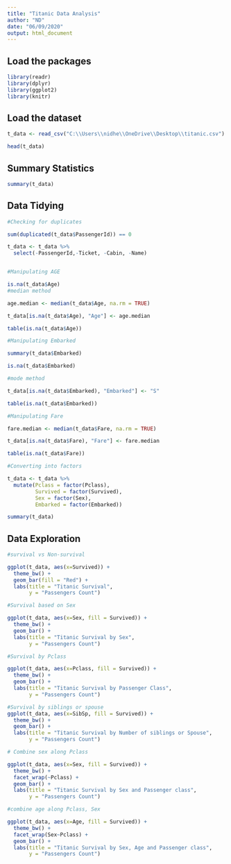 ---
title: "Titanic Data Analysis"
author: "ND"
date: "06/09/2020"
output: html_document
---

## Load the packages
```{r}
library(readr)
library(dplyr)
library(ggplot2)
library(knitr)
```

## Load the dataset
```{r}
t_data <- read_csv("C:\\Users\\nidhe\\OneDrive\\Desktop\\titanic.csv")

head(t_data)
```

## Summary Statistics

```{r}
summary(t_data)
```

## Data Tidying

```{r}
#Checking for duplicates

sum(duplicated(t_data$PassengerId)) == 0

t_data <- t_data %>%
  select(-PassengerId,-Ticket, -Cabin, -Name)


#Manipulating AGE

is.na(t_data$Age)
#median method

age.median <- median(t_data$Age, na.rm = TRUE)

t_data[is.na(t_data$Age), "Age"] <- age.median

table(is.na(t_data$Age))

#Manipulating Embarked

summary(t_data$Embarked)

is.na(t_data$Embarked)

#mode method

t_data[is.na(t_data$Embarked), "Embarked"] <- "S"

table(is.na(t_data$Embarked))

#Manipulating Fare

fare.median <- median(t_data$Fare, na.rm = TRUE)

t_data[is.na(t_data$Fare), "Fare"] <- fare.median

table(is.na(t_data$Fare))

#Converting into factors

t_data <- t_data %>%
  mutate(Pclass = factor(Pclass),
         Survived = factor(Survived),
         Sex = factor(Sex),
         Embarked = factor(Embarked))

summary(t_data)

```


## Data Exploration

```{r}
#survival vs Non-survival

ggplot(t_data, aes(x=Survived)) +
  theme_bw() +
  geom_bar(fill = "Red") + 
  labs(title = "Titanic Survival",
       y = "Passengers Count")

#Survival based on Sex

ggplot(t_data, aes(x=Sex, fill = Survived)) +
  theme_bw() +
  geom_bar() + 
  labs(title = "Titanic Survival by Sex",
       y = "Passengers Count")

#Survival by Pclass

ggplot(t_data, aes(x=Pclass, fill = Survived)) +
  theme_bw() +
  geom_bar() + 
  labs(title = "Titanic Survival by Passenger Class",
       y = "Passengers Count")

#Survival by siblings or spouse
ggplot(t_data, aes(x=SibSp, fill = Survived)) +
  theme_bw() +
  geom_bar() + 
  labs(title = "Titanic Survival by Number of siblings or Spouse",
       y = "Passengers Count")

# Combine sex along Pclass

ggplot(t_data, aes(x=Sex, fill = Survived)) +
  theme_bw() +
  facet_wrap(~Pclass) +
  geom_bar() + 
  labs(title = "Titanic Survival by Sex and Passenger class",
       y = "Passengers Count")

#combine age along Pclass, Sex

ggplot(t_data, aes(x=Age, fill = Survived)) +
  theme_bw() +
  facet_wrap(Sex~Pclass) +
  geom_bar() + 
  labs(title = "Titanic Survival by Sex, Age and Passenger class",
       y = "Passengers Count")

```





